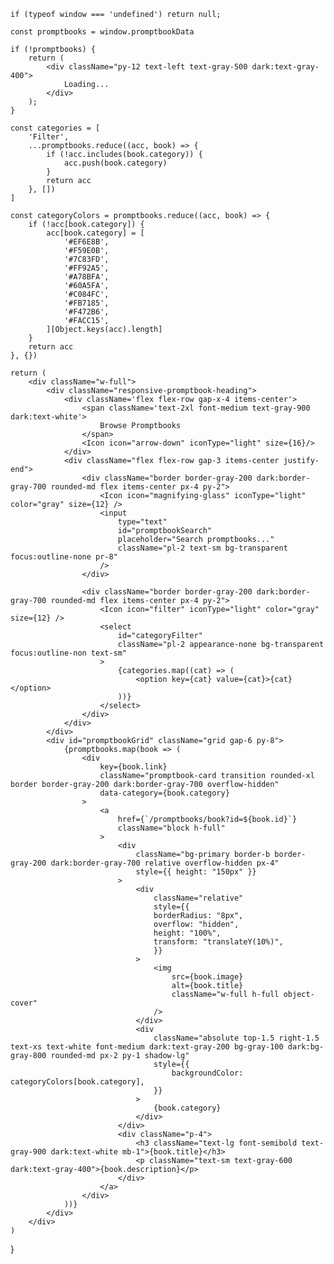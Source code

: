
	if (typeof window === 'undefined') return null;

	const promptbooks = window.promptbookData

	if (!promptbooks) {
		return (
			<div className="py-12 text-left text-gray-500 dark:text-gray-400">
				Loading...
			</div>
		);
	}

	const categories = [
		'Filter',
		...promptbooks.reduce((acc, book) => {
			if (!acc.includes(book.category)) {
				acc.push(book.category)
			}
			return acc
		}, [])
	]

	const categoryColors = promptbooks.reduce((acc, book) => {
		if (!acc[book.category]) {
			acc[book.category] = [
				'#EF6E8B',
				'#F59E0B',
				'#7C83FD',
				'#FF92A5',
				'#A78BFA',
				'#60A5FA',
				'#C084FC',
				'#FB7185',
				'#F472B6',
				'#FACC15',
			][Object.keys(acc).length]
		}
		return acc
	}, {})

	return (
		<div className="w-full">
			<div className="responsive-promptbook-heading">
				<div className='flex flex-row gap-x-4 items-center'>
					<span className='text-2xl font-medium text-gray-900 dark:text-white'>
						Browse Promptbooks
					</span>
					<Icon icon="arrow-down" iconType="light" size={16}/>
				</div>
				<div className="flex flex-row gap-3 items-center justify-end">
					<div className="border border-gray-200 dark:border-gray-700 rounded-md flex items-center px-4 py-2">
						<Icon icon="magnifying-glass" iconType="light" color="gray" size={12} />
						<input
							type="text"
							id="promptbookSearch"
							placeholder="Search promptbooks..."
							className="pl-2 text-sm bg-transparent focus:outline-none pr-8"
						/>
					</div>

					<div className="border border-gray-200 dark:border-gray-700 rounded-md flex items-center px-4 py-2">
						<Icon icon="filter" iconType="light" color="gray" size={12} />
						<select
							id="categoryFilter"
							className="pl-2 appearance-none bg-transparent focus:outline-non text-sm"
						>
							{categories.map((cat) => (
								<option key={cat} value={cat}>{cat}</option>
							))}
						</select>
					</div>
				</div>
			</div>
			<div id="promptbookGrid" className="grid gap-6 py-8">
				{promptbooks.map(book => (
					<div
						key={book.link}
						className="promptbook-card transition rounded-xl border border-gray-200 dark:border-gray-700 overflow-hidden"
						data-category={book.category}
					>
						<a 
							href={`/promptbooks/book?id=${book.id}`}
							className="block h-full"
						>
							<div 
								className="bg-primary border-b border-gray-200 dark:border-gray-700 relative overflow-hidden px-4"
								style={{ height: "150px" }}
							>
								<div
									className="relative"
									style={{
									borderRadius: "8px",
									overflow: "hidden",
									height: "100%",
									transform: "translateY(10%)",
									}}
								>
									<img
										src={book.image}
										alt={book.title}
										className="w-full h-full object-cover"
									/>
								</div>
								<div
									className="absolute top-1.5 right-1.5 text-xs text-white font-medium dark:text-gray-200 bg-gray-100 dark:bg-gray-800 rounded-md px-2 py-1 shadow-lg"
									style={{
										backgroundColor: categoryColors[book.category],
									}}
								>
									{book.category}
								</div>
							</div>
							<div className="p-4">
								<h3 className="text-lg font-semibold text-gray-900 dark:text-white mb-1">{book.title}</h3>
								<p className="text-sm text-gray-600 dark:text-gray-400">{book.description}</p>
							</div>
						</a>
					</div>
				))}
			</div>
		</div>
	)
}
